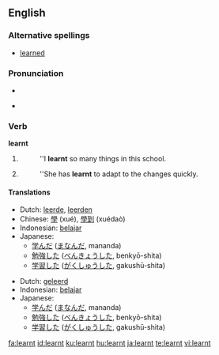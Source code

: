 ==English==

===Alternative spellings===
* [[learned]] {{i|only valid US English spelling}}

===Pronunciation===
* {{audio|en-uk-learnt.ogg|Audio (UK)}}
* {{IPA|/'lɜːnt/}}
*: {{rhymes|ɜː(r)nt}}

===Verb===
'''learnt'''

# {{UK}} {{simple past of|[[learn]]}}
#: ''I '''learnt'''  so many things in this school.
# {{UK}} {{past participle of|[[learn]]}}
#: ''She has '''learnt''' to adapt to the changes quickly.

====Translations====
{{trans-top|sample past of to learn}}
* Dutch: [[leerde]], [[leerden]]
* Chinese: [[學]] (xué), [[學到]] (xuédaò)
* Indonesian: [[ajar|belajar]]
* Japanese:
** [[学んだ]] ([[まなんだ]], mananda)
** [[勉強]]した ([[べんきょう]]した, benkyō-shita)
** [[学習]]した ([[がくしゅう]]した, gakushū-shita)
{{trans-mid}}
{{trans-bottom}}

{{trans-top|past participle of to learn}}
* Dutch: [[geleerd]]
* Indonesian: [[ajar|belajar]]
* Japanese:
** [[学んだ]] ([[まなんだ]], mananda)
** [[勉強]]した ([[べんきょう]]した, benkyō-shita)
** [[学習]]した ([[がくしゅう]]した, gakushū-shita)
{{trans-mid}}
{{trans-bottom}}

[[fa:learnt]]
[[id:learnt]]
[[ku:learnt]]
[[hu:learnt]]
[[ja:learnt]]
[[te:learnt]]
[[vi:learnt]]